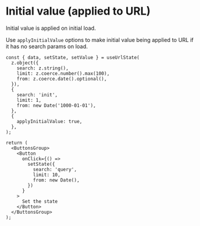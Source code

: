
# Initial value (applied to URL)

<Callout>Initial value is applied on initial load.</Callout>

Use `applyInitialValue` options to make initial value being applied to URL if it has no search params on load.

```tsx {8-9,13} copy
const { data, setState, setValue } = useUrlState(
  z.object({
    search: z.string(),
    limit: z.coerce.number().max(100),
    from: z.coerce.date().optional(),
  }),
  {
    search: 'init',
    limit: 1,
    from: new Date('1000-01-01'),
  },
  {
    applyInitialValue: true,
  },
);

return (
  <ButtonsGroup>
    <Button
      onClick={() =>
        setState({
          search: 'query',
          limit: 10,
          from: new Date(),
        })
      }
    >
      Set the state
    </Button>
  </ButtonsGroup>
);
```

<InitialValue applyInitialValue={true} />
